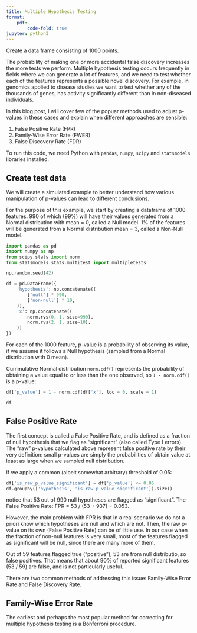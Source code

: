 ```yaml
---
title: Multiple Hypothesis Testing
format:
    pdf:
        code-fold: true
jupyter: python3
---
```


Create a data frame consisting of 1000 points.

The probability of making one or more accidental false discovery increases the more tests we perform. Multiple hypothesis testing occurs frequently in fields where we can generate a lot of features, and we need to test whether each of the features represents a possible novel discovery. For example, in genomics applied to disease studies we want to test whether any of the thousands of genes, has activity significantly different than in non-diseased individuals.

In this blog post, I will cover few of the popuar methods used to adjust p-values in these cases and explain when different approaches are sensible:

1. False Positive Rate (FPR)
2. Family-Wise Error Rate (FWER)
3. False Discovery Rate (FDR)

To run this code, we need Python with `pandas`, `numpy`, `scipy` and `statsmodels` libraries installed.

## Create test data

We will create a simulated example to better understand how various manipulation of p-values can lead to different conclusions.

For the purpose of this example, we start by creating a dataframe of 1000 features. 990 of which (99%) will have their values generated from a Normal distribution with mean = 0, called a Null model. 1% of the features will be generated from a Normal distribution mean = 3, called a Non-Null model.

```py
import pandas as pd
import numpy as np
from scipy.stats import norm
from statsmodels.stats.multitest import multipletests
```

```py
np.random.seed(42)

df = pd.DataFrame({
    'hypothesis': np.concatenate((
        ['null'] * 990,
        ['non-null'] * 10,
    )),
    'x': np.concatenate((
        norm.rvs(0, 1, size=990),
        norm.rvs(2, 1, size=10),
    ))
})
```

For each of the 1000 feature, p-value is a probability of observing its value, if we assume it follows a Null hypothesis (sampled from a Normal distribution with 0 mean).

Cummulative Normal distribution `norm.cdf()` represents the probability of obtaining a value equal to or less than the one observed, so `1 - norm.cdf()` is a p-value:

```py
df['p_value'] = 1 - norm.cdf(df['x'], loc = 0, scale = 1)

df
```

## False Positive Rate

The first concept is called a False Positive Rate, and is defined as a fraction of null hypothesis that we flag as "significant" (also called Type I errors). The "raw" p-values calculated above represent false positive rate by their very definition: small p-values are simply the probabilities of obtain value at least as large when we sampled null distribution.

If we apply a common (albeit somewhat arbitrary) threshold of 0.05:

```py
df['is_raw_p_value_significant'] = df['p_value'] <= 0.05
df.groupby(['hypothesis', 'is_raw_p_value_significant']).size()
```

notice that 53 out of 990 null hypotheses are flagged as "significant". The False Positive Rate: FPR =  53 / (53 + 937) = 0.053.

However, the main problem with FPR is that in a real scenario we do not a priori know which hypotheses are null and which are not. Then, the raw p-value on its own (False Positive Rate) can be of little use. In our case when the fraction of non-null features is very small, most of the features flagged as significant will be null, since there are many more of them.

Out of 59 features flagged true ("positive"), 53 are from null distributio, so false positives. That means that about 90% of reported significant features (53 / 59) are false, and is not particularly useful.

There are two common methods of addressing this issue: Family-Wise Error Rate and False Discovery Rate.

## Family-Wise Error Rate

The earliest and perhaps the most popular method for correcting for multiple hypothesis testing is a Bonferroni procedure.